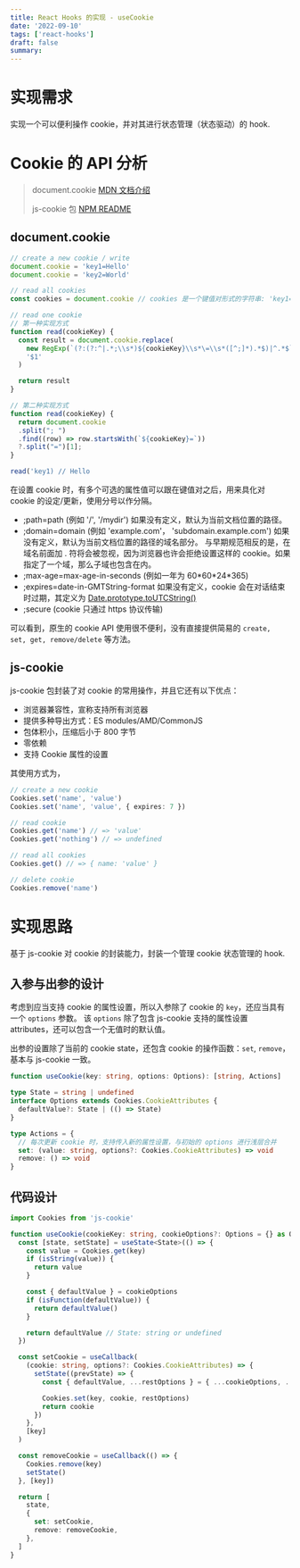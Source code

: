 ```yaml
---
title: React Hooks 的实现 - useCookie
date: '2022-09-10'
tags: ['react-hooks']
draft: false
summary:
---
```


# 实现需求

实现一个可以便利操作 cookie，并对其进行状态管理（状态驱动）的 hook.

# Cookie 的 API 分析

> document.cookie [MDN 文档介绍](1-1)
>
> js-cookie 包 [NPM README](1-2)

[1-1]: https://developer.mozilla.org/zh-CN/docs/Web/API/Document/cookie
[1-2]: https://www.npmjs.com/package/js-cookie?activeTab=readme

## document.cookie

```javascript
// create a new cookie / write
document.cookie = 'key1=Hello'
document.cookie = 'key2=World'

// read all cookies
const cookies = document.cookie // cookies 是一个键值对形式的字符串: 'key1=Hello; key2=World'

// read one cookie
// 第一种实现方式
function read(cookieKey) {
  const result = document.cookie.replace(
    new RegExp(`(?:(?:^|.*;\\s*)${cookieKey}\\s*\=\\s*([^;]*).*$)|^.*$`),
    '$1'
  )

  return result
}

// 第二种实现方式
function read(cookieKey) {
  return document.cookie
  .split("; ")
  .find((row) => row.startsWith(`${cookieKey}=`))
  ?.split("=")[1];
}

read('key1) // Hello
```

在设置 cookie 时，有多个可选的属性值可以跟在键值对之后，用来具化对 cookie 的设定/更新，使用分号以作分隔。

- ;path=path (例如 '/', '/mydir') 如果没有定义，默认为当前文档位置的路径。
- ;domain=domain (例如 'example.com'， 'subdomain.example.com') 如果没有定义，默认为当前文档位置的路径的域名部分。
  与早期规范相反的是，在域名前面加 . 符将会被忽视，因为浏览器也许会拒绝设置这样的 cookie。如果指定了一个域，那么子域也包含在内。
- ;max-age=max-age-in-seconds (例如一年为 60\*60\*24\*365)
- ;expires=date-in-GMTString-format 如果没有定义，cookie 会在对话结束时过期，其定义为 [Date.prototype.toUTCString()][1-3]
- ;secure (cookie 只通过 https 协议传输)

可以看到，原生的 cookie API 使用很不便利，没有直接提供简易的 `create, set, get, remove/delete` 等方法。

[1-3]: https://developer.mozilla.org/en-US/docs/Web/JavaScript/Reference/Global_Objects/Date/toUTCString

## js-cookie

js-cookie 包封装了对 cookie 的常用操作，并且它还有以下优点：

- 浏览器兼容性，宣称支持所有浏览器
- 提供多种导出方式：ES modules/AMD/CommonJS
- 包体积小，压缩后小于 800 字节
- 零依赖
- 支持 Cookie 属性的设置

其使用方式为，

```typescript
// create a new cookie
Cookies.set('name', 'value')
Cookies.set('name', 'value', { expires: 7 })

// read cookie
Cookies.get('name') // => 'value'
Cookies.get('nothing') // => undefined

// read all cookies
Cookies.get() // => { name: 'value' }

// delete cookie
Cookies.remove('name')
```

# 实现思路

基于 js-cookie 对 cookie 的封装能力，封装一个管理 cookie 状态管理的 hook.

## 入参与出参的设计

考虑到应当支持 cookie 的属性设置，所以入参除了 cookie 的 `key`，还应当具有一个 `options` 参数。
该 `options` 除了包含 js-cookie 支持的属性设置 attributes，还可以包含一个无值时的默认值。

出参的设置除了当前的 cookie state，还包含 cookie 的操作函数：`set`, `remove`，基本与 js-cookie 一致。

```typescript
function useCookie(key: string, options: Options): [string, Actions]

type State = string | undefined
interface Options extends Cookies.CookieAttributes {
  defaultValue?: State | (() => State)
}

type Actions = {
  // 每次更新 cookie 时，支持传入新的属性设置，与初始的 options 进行浅层合并
  set: (value: string, options?: Cookies.CookieAttributes) => void
  remove: () => void
}
```

## 代码设计

```typescript
import Cookies from 'js-cookie'

function useCookie(cookieKey: string, cookieOptions?: Options = {} as Options) {
  const [state, setState] = useState<State>(() => {
    const value = Cookies.get(key)
    if (isString(value)) {
      return value
    }

    const { defaultValue } = cookieOptions
    if (isFunction(defaultValue)) {
      return defaultValue()
    }

    return defaultValue // State: string or undefined
  })

  const setCookie = useCallback(
    (cookie: string, options?: Cookies.CookieAttributes) => {
      setState((prevState) => {
        const { defaultValue, ...restOptions } = { ...cookieOptions, ...options }

        Cookies.set(key, cookie, restOptions)
        return cookie
      })
    },
    [key]
  )

  const removeCookie = useCallback(() => {
    Cookies.remove(key)
    setState()
  }, [key])

  return [
    state,
    {
      set: setCookie,
      remove: removeCookie,
    },
  ]
}
```
